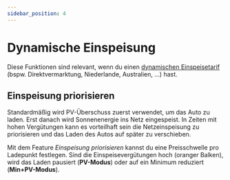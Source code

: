 ```yaml
---
sidebar_position: 4
---
```



# Dynamische Einspeisung

Diese Funktionen sind relevant, wenn du einen [dynamischen Einspeisetarif](../tariffs) (bspw. Direktvermarktung, Niederlande, Australien, ...) hast.

## Einspeisung priorisieren

Standardmäßig wird PV-Überschuss zuerst verwendet, um das Auto zu laden.
Erst danach wird Sonnenenergie ins Netz eingespeist.
In Zeiten mit hohen Vergütungen kann es vorteilhaft sein die Netzeinspeisung zu priorisieren und das Laden des Autos auf später zu verschieben.

<Screenshot
  name="features/screenshots/feedin-priority-modal"
  caption="Screenshot vom Einspeisung priorisieren Feature mit eingestellten Preislimit"
/>

Mit dem Feature *Einspeisung priorisieren* kannst du eine Preisschwelle pro Ladepunkt festlegen.
Sind die Einspeisevergütungen hoch (oranger Balken), wird das Laden pausiert (**PV-Modus**) oder auf ein Minimum reduziert (**Min+PV-Modus**).

